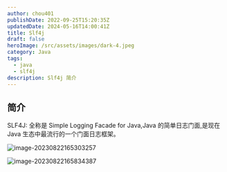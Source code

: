 ```yaml
---
author: chou401
publishDate: 2022-09-25T15:20:35Z
updatedDate: 2024-05-16T14:00:41Z
title: Slf4j
draft: false
heroImage: /src/assets/images/dark-4.jpeg
category: Java
tags:
  - java
  - slf4j
description: Slf4j 简介
---
```


## 简介

SLF4J: 全称是 Simple Logging Facade for Java,Java 的简单日志门面,是现在 Java 生态中最流行的一个门面日志框架。

![image-20230822165303257](https://cdn.jsdelivr.net/gh/chou401/pic-md@main//img/202402281130411.png)

![image-20230822165834387](https://cdn.jsdelivr.net/gh/chou401/pic-md@main//img/202402281130813.png)
